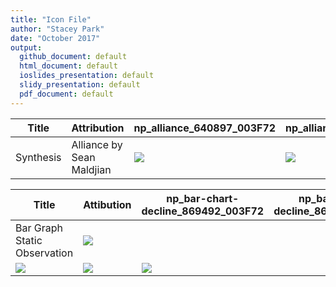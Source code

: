 ```yaml
---
title: "Icon File"
author: "Stacey Park"
date: "October 2017"
output: 
  github_document: default
  html_document: default
  ioslides_presentation: default
  slidy_presentation: default
  pdf_document: default
---
```


Title | Attribution | np_alliance_640897_003F72 | np_alliance_640897_0083BE | np_alliance_640897_772432 | np_alliance_640897_C4262E
---|---|---|---|---|---
Synthesis | Alliance by Sean Maldjian | <img src = "https://cdn.rawgit.com/lzim/teampsd/hexagon_icons/np_alliance_640897_003F72.svg"> | <img src = "https://cdn.rawgit.com/lzim/teampsd/hexagon_icons/np_alliance_640897_0083BE.svg"> | <img src = "https://cdn.rawgit.com/lzim/teampsd/hexagon_icons/np_alliance_640897_772432.svg"> | <img src = "https://cdn.rawgit.com/lzim/teampsd/hexagon_icons/np_alliance_640897_C4262E.svg">  

Title | Attibution | np_bar-chart-decline_869492_003F72 | np_bar-chart-decline_869492_0083BE | np_bar-chart-decline_869492_772432 | np_bar-chart-decline_869492_C4262E
---|---|---|---|---
Bar Graph Static Observation | <img src = "https://cdn.rawgit.com/lzim/teampsd/hexagon_icons/np_bar-chart-decline_869492_003F72.svg"> | 
<img src = "https://cdn.rawgit.com/lzim/teampsd/hexagon_icons/np_bar-chart-decline_869492_0083BE.svg"> | <img src = "https://cdn.rawgit.com/lzim/teampsd/hexagon_icons/np_bar-chart-decline_869492_772432.svg"> | <img src = "https://cdn.rawgit.com/lzim/teampsd/hexagon_icons/np_bar-chart-decline_869492_C4262E.svg">


